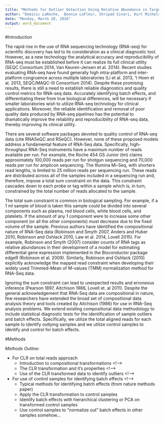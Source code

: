 ```yaml
---
title: "Methods for Outlier Detection Using Relative Abundance in Targeted RNASeq Applications"
author: "Dominic LaRoche,  Bonnie LaFleur, Shripad Sinari, Kurt Michels, and Dean Billhiemer"
date: "Monday, March 28, 2016"
output: word_document
---
```


#Introduction
<!--High-throughput RNA sequence (RNA-Seq) data generated from next-generation sequencers, such as those from Illumina and Roche, is generally modeled as count data arising from a Poisson or Negative-binomial distribution with various methods of estimating the parameters (Robinson and Smyth 2008, Anders and Huber 2010, Zhou et al. 2011, Law et al. 2014).-->  

<!-- Introduce the problem and motivate the research -->
The rapid rise in the use of RNA sequencing technology (RNA-seq) for scientific discovery has led to its consideration as a clinical diagnostic tool.  However, as a new technology the analytical accuracy and reproducibility of RNA-seq must be established before it can realize its full clinical utility (SEQC Consortium 2014, Van Keuren-Jensen et al. 2014). Recent studies evaluating RNA-seq have found generally high intra-platform and inter-platform congruence across multiple laboratories (Li et al. 2013, 't Hoen et al. 2013, SEQC/MAQC-III Consortium 2014).  Despite these promising results, there is still a need to establish reliable diagnostics and quality control metrics for RNA-seq data.  Accurately identifying batch effects, and differentiating these from true biological differences, will be necessary if smaller laboratories wish to utilize RNA-seq technology for clinical applications.  Moreover, the reliable identification and removal of poor quality data produced by RNA-seq pipelines has the potential to dramatically improve the reliability and reproducibility of RNA-seq data, thereby improving its clinical utility.

<!-- Paragraph on existing QC metrics -->
There are several software packages devoted to quality control of RNA-seq data (cite RNASeQC and RSeQC). However, none of these proposed models address a fundamental feature of RNA-Seq data. Specifically, high-throughput RNA-Seq instruments have a maximum number of reads available per run.  For example, the Roche 454 GS Junior (tm) claims approximately 100,000 reads per run for shotgun sequencing and 70,000 reads per run for amplicon sequencing.  The Illumina Mi-Seq, with shorters read lengths, is limited to 25 million reads per sequencing run.  These reads are distributed across all of the samples included in a sequencing run and, therefore, impose a total sum constraint on the data.  This constraint cascades down to each probe or tag within a sample which is, in turn, constrained by the total number of reads allocated to the sample.

<!-- Short description of compisitional data and justification of treating RNA-seq as compositional-->
The total sum constraint is common in biological sampling.  For example, if a 1 ml sample of blood is taken this sample could be divided into several components such as plasma, red blood cells, white blood cells, and platelets.  If the amount of any 1 component were to increase some other component (or all the other components) must decrease due to the fixed volume of the sample.  Previous authors have identified the compositional nature of RNA-Seq data (Robinson and Smyth 2007, Anders and Huber 2010, Robinson and Oshlack 2010, Law et al. 2014, Lovell 2015).  For example, Robinson and Smyth (2007) consider counts of RNA tags as relative abundances in their development of a model for estimating differential gene expression implemented in the Bioconductor package edgeR (Robinson et al. 2009).  Similarly, Robinson and Oshlack (2010) explicitly acknowledge the mapped read constraint when developing their widely used Trimmed-Mean of M-values (TMM) normalization method for RNA-Seq data.

<!-- Proposed solution with brief outline of methodology -->
Ignoring the sum constraint can lead to unexpected results and erroneous inference (Pearson 1897, Aitchison 1986, Lovell et. al 2011).  Despite the general acknowledgement that RNA-Seq data are compositional in nature, few researchers have extended the broad set of compositional data analysis theory and tools created by Aitchison (1986) for use in RNA-Seq analysis problems.  We extend existing compositional data methodology to include statistical diagnostic tests for the identification of sample outliers and batch effects. Specifically, we utilize the total aligned reads for each sample to identify outlying samples and we utilize control samples to identify and control for batch effects.

<!-- 
Justify QC metric:
1) Saturation is important (RSeQC)
2) Limited total reads allocated to samples
3) 

-->

#Methods

*Methods Outline:* 

* For CLR on total reads approach <!-- -->  
    + Introduction to compositional transformations <!-->
    + The CLR transformation and it's properties <!-->
    + Use of the CLR transformed data to identify outliers  <!-->  
* For use of control samples for identifying batch effects <!-->
    + Typical methods for identifying batch effects (from nature methods paper)
    + Apply the CLR transformation to control samples
    + Identify batch effects with hierarchical clustering or PCA on transformed control samples
    + Use control samples to "normalize out" batch effects in other samples somehow...



